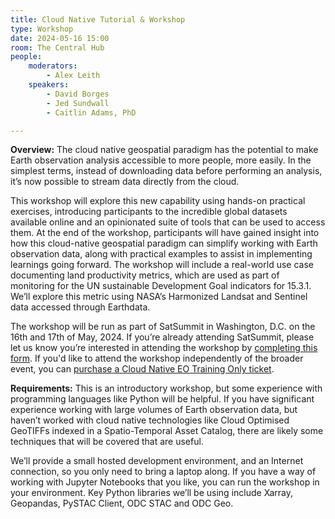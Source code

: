 ```yaml
---
title: Cloud Native Tutorial & Workshop
type: Workshop
date: 2024-05-16 15:00
room: The Central Hub
people:
    moderators:
        - Alex Leith
    speakers:
        - David Borges
        - Jed Sundwall
        - Caitlin Adams, PhD

---
```

**Overview:** The cloud native geospatial paradigm has the potential to make Earth observation analysis accessible to more people, more easily. In the simplest terms, instead of downloading data before performing an analysis, it’s now possible to stream data directly from the cloud. 

This workshop will explore this new capability using hands-on practical exercises, introducing participants to the incredible global datasets available online and an opinionated suite of tools that can be used to access them.
At the end of the workshop, participants will have gained insight into how this cloud-native geospatial paradigm can simplify working with Earth observation data, along with practical examples to assist in implementing learnings going forward.
The workshop will include a real-world use case documenting land productivity metrics, which are used as part of monitoring for the UN sustainable Development Goal indicators for 15.3.1. We’ll explore this  metric using NASA’s Harmonized Landsat and Sentinel data accessed through Earthdata.

The workshop will be run as part of SatSummit in Washington, D.C. on the 16th and 17th of May, 2024. If you’re already attending SatSummit, please let us know you’re interested in attending the workshop by [completing this form](https://docs.google.com/forms/d/e/1FAIpQLSddTDUaAzuJt9Ue7movvLShjoB6vdCNlidufDhBG8XAVkJ8GA/viewform?usp=sf_link). If you'd like to attend the workshop independently of the broader event, you can [purchase a Cloud Native EO Training Only ticket](https://www.tickettailor.com/events/satsummit2024/1151624#).

**Requirements:** This is an introductory workshop, but some experience with programming languages like Python will be helpful. If you have significant experience working with large volumes of Earth observation data, but haven’t worked with cloud native technologies like Cloud Optimised GeoTIFFs indexed in a Spatio-Temporal Asset Catalog, there are likely some techniques that will be covered that are useful.

We’ll provide a small hosted development environment, and an Internet connection, so you only need to bring a laptop along. If you have a way of working with Jupyter Notebooks that you like, you can run the workshop in your environment. Key Python libraries we’ll be using include Xarray, Geopandas, PySTAC Client, ODC STAC and ODC Geo.
